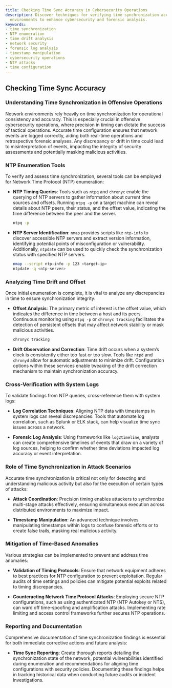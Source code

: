 ```yaml
---
title: Checking Time Sync Accuracy in Cybersecurity Operations
description: Discover techniques for verifying time synchronization accuracy in network
  environments to enhance cybersecurity and forensic analysis.
keywords:
- time synchronization
- NTP enumeration
- time drift analysis
- network security
- forensic log analysis
- timestamp manipulation
- cybersecurity operations
- NTP attacks
- time configuration
---
```


## Checking Time Sync Accuracy

### Understanding Time Synchronization in Offensive Operations

Network environments rely heavily on time synchronization for operational consistency and accuracy. This is especially crucial in offensive cybersecurity operations, where precision in timing can dictate the success of tactical operations. Accurate time configuration ensures that network events are logged correctly, aiding both real-time operations and retrospective forensic analyses. Any discrepancy or drift in time could lead to misinterpretation of events, impacting the integrity of security assessments and potentially masking malicious activities.

### NTP Enumeration Tools

To verify and assess time synchronization, several tools can be employed for Network Time Protocol (NTP) enumeration:

- **NTP Timing Queries**: Tools such as `ntpq` and `chronyc` enable the querying of NTP servers to gather information about current time sources and offsets. Running `ntpq -p` on a target machine can reveal details about NTP peers, their status, and the offset value, indicating the time difference between the peer and the server.

  ```bash
  ntpq -p
  ```

- **NTP Server Identification**: `nmap` provides scripts like `ntp-info` to discover accessible NTP servers and extract version information, identifying potential points of misconfiguration or vulnerability. Additionally, `ntpdate` can be used to quickly check the synchronization status with specified NTP servers.

  ```bash
  nmap --script ntp-info -p 123 <target-ip>
  ntpdate -q <ntp-server>
  ```

### Analyzing Time Drift and Offset

Once initial enumeration is complete, it is vital to analyze any discrepancies in time to ensure synchronization integrity:

- **Offset Analysis**: The primary metric of interest is the offset value, which indicates the difference in time between a host and its peers. Continuous monitoring using `ntpq -p` or `chronyc tracking` facilitates the detection of persistent offsets that may affect network stability or mask malicious activities.

  ```bash
  chronyc tracking
  ```

- **Drift Observation and Correction**: Time drift occurs when a system’s clock is consistently either too fast or too slow. Tools like `ntpd` and `chronyd` allow for automatic adjustments to minimize drift. Configuration options within these services enable tweaking of the drift correction mechanism to maintain synchronization accuracy.

### Cross-Verification with System Logs

To validate findings from NTP queries, cross-reference them with system logs:

- **Log Correlation Techniques**: Aligning NTP data with timestamps in system logs can reveal discrepancies. Tools that automate log correlation, such as Splunk or ELK stack, can help visualize time sync issues across a network.

- **Forensic Log Analysis**: Using frameworks like `log2timeline`, analysts can create comprehensive timelines of events that draw on a variety of log sources, helping to confirm whether time deviations impacted log accuracy or event interpretation.

### Role of Time Synchronization in Attack Scenarios

Accurate time synchronization is critical not only for detecting and understanding malicious activity but also for the execution of certain types of attacks:

- **Attack Coordination**: Precision timing enables attackers to synchronize multi-stage attacks effectively, ensuring simultaneous execution across distributed environments to maximize impact.

- **Timestamp Manipulation**: An advanced technique involves manipulating timestamps within logs to confuse forensic efforts or to create false trails, masking real malicious activity.

### Mitigation of Time-Based Anomalies

Various strategies can be implemented to prevent and address time anomalies:

- **Validation of Timing Protocols**: Ensure that network equipment adheres to best practices for NTP configuration to prevent exploitation. Regular audits of time settings and policies can mitigate potential exploits related to timing discrepancies.

- **Counteracting Network Time Protocol Attacks**: Employing secure NTP configurations, such as using authenticated NTP (NTP Autokey or NTS), can ward off time-spoofing and amplification attacks. Implementing rate limiting and access control frameworks further secures NTP operations.

### Reporting and Documentation

Comprehensive documentation of time synchronization findings is essential for both immediate corrective actions and future analysis:

- **Time Sync Reporting**: Create thorough reports detailing the synchronization state of the network, potential vulnerabilities identified during enumeration and recommendations for aligning time configurations with security policies. Documenting these findings helps in tracking historical data when conducting future audits or incident investigations.